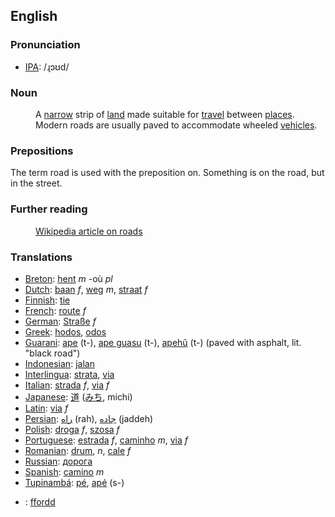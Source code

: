 {{rfc}}

==English==
=== Pronunciation ===
*[[w:IPA|IPA]]: /ɻɔʊd/

=== Noun ===
:A [[narrow]] strip of [[land]] made suitable for [[travel]] between [[places]]. Modern roads are usually paved to accommodate wheeled [[vehicle]]s.

===Prepositions===
The term road is used with the preposition on. Something is on the road, but in the street.

===Further reading===
:[[w:road|Wikipedia article on roads]]

=== Translations ===
*[[Breton]]: [[hent]] ''m'' -où ''pl''
*[[Dutch]]: [[baan]] ''f'', [[weg]] ''m'', [[straat]] ''f''
*[[Finnish]]: [[tie]]
*[[French]]: [[route]] ''f''
*[[German]]: [[Straße]] ''f''
*[[Greek]]: [[hodos]], [[odos]]
*[[Guarani]]: [[ape]] (t-), [[ape guasu]] (t-), [[apehũ]] (t-) (paved with asphalt, lit. "black road")
*[[Indonesian]]: [[jalan]]
*[[Interlingua]]: [[strata]], [[via]]
*[[Italian]]: [[strada]] ''f'', [[via]] ''f''
*[[Japanese]]: [[道]] ([[みち]], michi)
*[[Latin]]: [[via]] ''f''
*[[Persian]]: [[راه]] (rah), [[جاده]] (jaddeh)
*[[Polish]]: [[droga]] ''f'', [[szosa]] ''f''
*[[Portuguese]]: [[estrada]] ''f'', [[caminho]] ''m'', [[via]] ''f''
*[[Romanian]]: [[drum]], ''n'', [[cale]] ''f''
*[[Russian]]: [[дорога]]
*[[Spanish]]: [[camino]] ''m''
*[[Tupinambá]]: [[pé]], [[apé]] (s-)
*{{cy}}: [[ffordd]]

{{wi}}